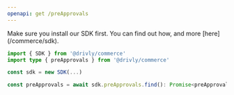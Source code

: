 ```yaml
---
openapi: get /preApprovals
---
```


<Accordion title="Usage with the Drivly SDK" icon="code-simple">
  <Note>
    <span class="font-medium">Make sure you install our SDK first. You can find out how, and more [here](/commerce/sdk).</span>
  </Note>

```typescript
import { SDK } from '@drivly/commerce'
import type { preApprovals } from '@drivly/commerce'

const sdk = new SDK(...)

const preApprovals = await sdk.preApprovals.find(): Promise<preApprovals[]>
```

</Accordion>
